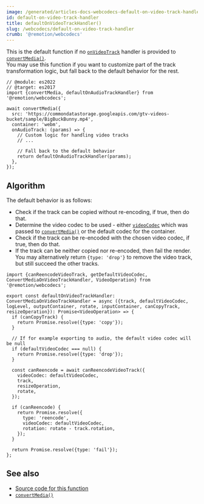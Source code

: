 ```yaml
---
image: /generated/articles-docs-webcodecs-default-on-video-track-handler.png
id: default-on-video-track-handler
title: defaultOnVideoTrackHandler()
slug: /webcodecs/default-on-video-track-handler
crumb: '@remotion/webcodecs'
---
```


This is the default function if no [`onVideoTrack`](/docs/webcodecs/convert-media#onvideotrack) handler is provided to [`convertMedia()`](/docs/webcodecs/convert-media).  
You may use this function if you want to customize part of the track transformation logic, but fall back to the default behavior for the rest.

```tsx twoslash title="Falling back to the default behavior"
// @module: es2022
// @target: es2017
import {convertMedia, defaultOnAudioTrackHandler} from '@remotion/webcodecs';

await convertMedia({
  src: 'https://commondatastorage.googleapis.com/gtv-videos-bucket/sample/BigBuckBunny.mp4',
  container: 'webm',
  onAudioTrack: (params) => {
    // Custom logic for handling video tracks
    // ...

    // Fall back to the default behavior
    return defaultOnAudioTrackHandler(params);
  },
});
```

## Algorithm

The default behavior is as follows:

- Check if the track can be copied without re-encoding, if true, then do that.
- Determine the video codec to be used - either [`videoCodec`](/docs/webcodecs/convert-media#videocodec) which was passed to [`convertMedia()`](/docs/webcodecs/convert-media) or the default codec for the container.
- Check if the track can be re-encoded with the chosen video codec, if true, then do that.
- If the track can be neither copied nor re-encoded, then fail the render.  
  You may alternatively return `{type: 'drop'}` to remove the video track, but still succeed the other tracks.

```tsx twoslash title="Source code for defaultOnVideoTrackHandler"
import {canReencodeVideoTrack, getDefaultVideoCodec, ConvertMediaOnVideoTrackHandler, VideoOperation} from '@remotion/webcodecs';

export const defaultOnVideoTrackHandler: ConvertMediaOnVideoTrackHandler = async ({track, defaultVideoCodec, logLevel, outputContainer, rotate, inputContainer, canCopyTrack, resizeOperation}): Promise<VideoOperation> => {
  if (canCopyTrack) {
    return Promise.resolve({type: 'copy'});
  }

  // If for example exporting to audio, the default video codec will be null
  if (defaultVideoCodec === null) {
    return Promise.resolve({type: 'drop'});
  }

  const canReencode = await canReencodeVideoTrack({
    videoCodec: defaultVideoCodec,
    track,
    resizeOperation,
    rotate,
  });

  if (canReencode) {
    return Promise.resolve({
      type: 'reencode',
      videoCodec: defaultVideoCodec,
      rotation: rotate - track.rotation,
    });
  }

  return Promise.resolve({type: 'fail'});
};
```

## See also

- [Source code for this function](https://github.com/remotion-dev/remotion/blob/main/packages/webcodecs/src/default-on-video-track-handler.ts)
- [`convertMedia()`](/docs/webcodecs/convert-media)
